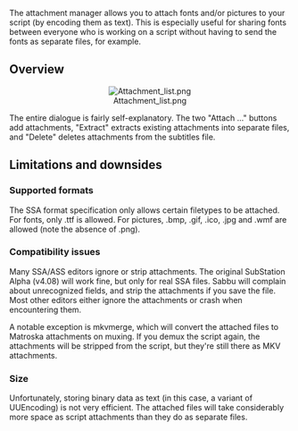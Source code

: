The attachment manager allows you to attach fonts and/or pictures to your script (by encoding them as text). This is especially useful for sharing fonts between everyone who is working on a script without having to send the fonts as separate files, for example.

== Overview ==

<center>[[Image:Attachment list.png]]</center>

The entire dialogue is fairly self-explanatory. The two "Attach ..." buttons add attachments, "Extract" extracts existing attachments into separate files, and "Delete" deletes attachments from the subtitles file.

== Limitations and downsides ==

=== Supported formats ===

The SSA format specification only allows certain filetypes to be attached. For fonts, only .ttf is allowed. For pictures, .bmp, .gif, .ico, .jpg and .wmf are allowed (note the absence of .png).

=== Compatibility issues ===

Many SSA/ASS editors ignore or strip attachments. The original SubStation Alpha (v4.08) will work fine, but only for real SSA files. Sabbu will complain about unrecognized fields, and strip the attachments if you save the file. Most other editors either ignore the attachments or crash when encountering them.

A notable exception is mkvmerge, which will convert the attached files to Matroska attachments on muxing. If you demux the script again, the attachments will be stripped from the script, but they're still there as MKV attachments.

=== Size ===

Unfortunately, storing binary data as text (in this case, a variant of UUEncoding) is not very efficient. The attached files will take considerably more space as script attachments than they do as separate files.